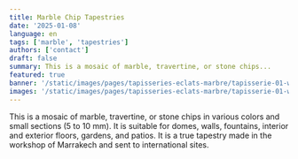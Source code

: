 ```yaml
---
title: Marble Chip Tapestries
date: '2025-01-08'
language: en
tags: ['marble', 'tapestries']
authors: ['contact']
draft: false
summary: This is a mosaic of marble, travertine, or stone chips...
featured: true
banner: '/static/images/pages/tapisseries-eclats-marbre/tapisserie-01-white.png'
images: '/static/images/pages/tapisseries-eclats-marbre/tapisserie-01-white.png'
---
```

This is a mosaic of marble, travertine, or stone chips in various colors and small sections (5 to 10 mm). It is suitable for domes, walls, fountains, 
interior and exterior floors, gardens, and patios. It is a true tapestry made in the workshop of Marrakech and sent to international sites.

<div className="grid grid-cols-1 md:grid-cols-2 lg:grid-cols-3 gap-2">
    <FancyBoxImage 
      src="/static/images/pages/tapisseries-eclats-marbre/tapisserie-01-white.png" 
      alt="tapisserie-01-white"  
      width={2882}
      height={1591}
      className="w-full"
    />
    <FancyBoxImage 
      src="/static/images/pages/tapisseries-eclats-marbre/tapisserie-01.png" 
      alt="tapisserie-01"  
      width={2882}
      height={1591}
      className="w-full"
    />    
    <FancyBoxImage 
      src="/static/images/pages/tapisseries-eclats-marbre/tapisserie-02.png" 
      alt="tapisserie-02"  
      width={2912}
      height={1632}      
      className="w-full"
    />
    <FancyBoxImage 
      src="/static/images/pages/tapisseries-eclats-marbre/piscine-01.png" 
      alt="piscine-01"  
      width={2912}
      height={1632}      
      className="w-full"
    />    
    <FancyBoxImage 
      src="/static/images/pages/tapisseries-eclats-marbre/mosaique-01.png" 
      alt="mosaique-01"  
      width={2912}
      height={1632}       
      className="w-full"
    />
    <FancyBoxImage 
      src="/static/images/pages/tapisseries-eclats-marbre/mosaique-02.png" 
      alt="mosaique-02"  
      width={2912}
      height={1632}         
      className="w-full"
    />
    <FancyBoxImage 
      src="/static/images/pages/tapisseries-eclats-marbre/plafond-01.png" 
      alt="plafond-01"  
      width={2912}
      height={1632}            
      className="w-full"
    />
    <FancyBoxImage 
      src="/static/images/pages/tapisseries-eclats-marbre/chantier-01.png" 
      alt="chantier-01"  
      width={2912}
      height={1632}            
      className="w-full"
    />    
    <FancyBoxImage 
      src="/static/images/pages/tapisseries-eclats-marbre/chantier-02.png" 
      alt="chantier-02"  
      width={2912}
      height={1632}            
      className="w-full"
    />      
    <FancyBoxImage 
      src="/static/images/pages/tapisseries-eclats-marbre/chantier-03.png" 
      alt="chantier-03"  
      width={2912}
      height={1632}            
      className="w-full"
    />    
</div>